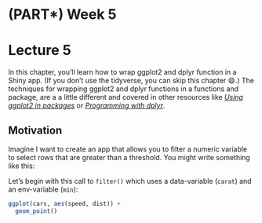 # (PART\*) Week 5 {.unnumbered}

# Lecture 5 {#lecture5}

In this chapter, you'll learn how to wrap ggplot2 and dplyr function in a Shiny app.
(If you don't use the tidyverse, you can skip this chapter 😄.) The techniques for wrapping ggplot2 and dplyr functions in a functions and package, are a a little different and covered in other resources like [*Using ggplot2 in packages*](http://ggplot2.tidyverse.org/dev/articles/ggplot2-in-packages.html) or [*Programming with dplyr*](http://dplyr.tidyverse.org/articles/programming.html).


## Motivation {#tidy-motivation}

Imagine I want to create an app that allows you to filter a numeric variable to select rows that are greater than a threshold.
You might write something like this:

Let's begin with this call to `filter()` which uses a data-variable (`carat`) and an env-variable (`min`):

```r
ggplot(cars, aes(speed, dist)) + 
  geom_point()
```

